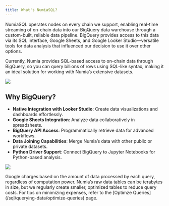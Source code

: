 ```yaml
---
title: What's NumiaSQL?
---
```




NumiaSQL operates nodes on every chain we support, enabling real-time streaming of on-chain data into our BigQuery data warehouse through a custom-built, reliable data pipeline. BigQuery provides access to this data via its SQL interface, Google Sheets, and Google Looker Studio—versatile tools for data analysis that influenced our decision to use it over other options.

Currently, Numia provides SQL-based access to on-chain data through BigQuery, so you can query billions of rows using SQL-like syntax, making it an ideal solution for working with Numia’s extensive datasets.

<Image 
  src="/media/sql/sql-overview-2.png"
/>

## Why BigQuery?

- **Native Integration with Looker Studio**: Create data visualizations and dashboards effortlessly.  
- **Google Sheets Integration**: Analyze data collaboratively in spreadsheets.  
- **BigQuery API Access**: Programmatically retrieve data for advanced workflows.  
- **Data Joining Capabilities**: Merge Numia’s data with other public or private datasets.  
- **Python Driver Support**: Connect BigQuery to Jupyter Notebooks for Python-based analysis.

<Image 
  src="/media/sql/sql-overview-1.png"
/>

<Callout type="info" title="Note">
Google charges based on the amount of data processed by each query, regardless of computation power. Numia’s raw data tables can be terabytes in size, but we regularly create smaller, optimized tables to reduce query costs. For tips on minimizing expenses, refer to the [Optimze Queries](/sql/querying-data/optimize-queries) page.
</Callout>